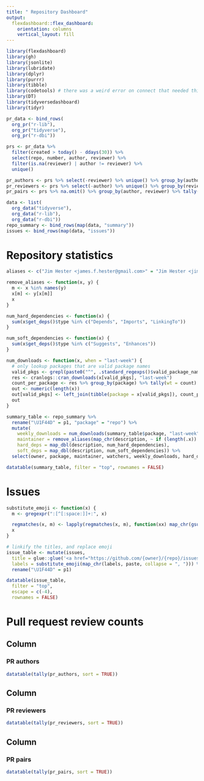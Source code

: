 ```yaml
---
title: " Repository Dashboard"
output:
  flexdashboard::flex_dashboard:
    orientation: columns
    vertical_layout: fill
---
```


```r
library(flexdashboard)
library(gh)
library(jsonlite)
library(lubridate)
library(dplyr)
library(purrr)
library(tibble)
library(codetools) # there was a weird error on connect that needed this
library(DT)
library(tidyversedashboard)
library(tidyr)
```

```r
pr_data <- bind_rows(
  org_pr("r-lib"),
  org_pr("tidyverse"),
  org_pr("r-dbi"))

prs <- pr_data %>%
  filter(created > today() - ddays(30)) %>%
  select(repo, number, author, reviewer) %>%
  filter(is.na(reviewer) | author != reviewer) %>%
  unique()

pr_authors <- prs %>% select(-reviewer) %>% unique() %>% group_by(author)
pr_reviewers <- prs %>% select(-author) %>% unique() %>% group_by(reviewer)
pr_pairs <- prs %>% na.omit() %>% group_by(author, reviewer) %>% tally(sort = TRUE)
```

```r
data <- list(
  org_data("tidyverse"),
  org_data("r-lib"),
  org_data("r-dbi"))
repo_summary <- bind_rows(map(data, "summary"))
issues <- bind_rows(map(data, "issues"))
```

Repository statistics
=====================================
```r
aliases <- c("Jim Hester <james.f.hester@gmail.com>" = "Jim Hester <jim.hester@rstudio.com>", "Jim Hester <james.hester@rstudio.com>", "Gabor Csardi <csardi.gabor@gmail.com>" = "Gábor Csárdi <csardi.gabor@gmail.com>")

remove_aliases <- function(x, y) {
  m <- x %in% names(y)
  x[m] <- y[x[m]]
  x
}

num_hard_dependencies <- function(x) {
  sum(x$get_deps()$type %in% c("Depends", "Imports", "LinkingTo"))
}

num_soft_dependencies <- function(x) {
  sum(x$get_deps()$type %in% c("Suggests", "Enhances"))
}

num_downloads <- function(x, when = "last-week") {
  # only lookup packages that are valid package names
  valid_pkgs <- grepl(paste0("^", .standard_regexps()$valid_package_name, "$"), x)
  res <- cranlogs::cran_downloads(x[valid_pkgs], "last-week")
  count_per_package <- res %>% group_by(package) %>% tally(wt = count)
  out <- numeric(length(x))
  out[valid_pkgs] <- left_join(tibble(package = x[valid_pkgs]), count_per_package)$n
  out
}

summary_table <- repo_summary %>%
  rename("\U1F44D" = p1, "package" = "repo") %>%
  mutate(
    weekly_downloads = num_downloads(summary_table$package, "last-week"),
    maintainer = remove_aliases(map_chr(description, ~ if (length(.x)) .x$get_maintainer()), aliases),
    hard_deps = map_dbl(description, num_hard_dependencies),
    soft_deps = map_dbl(description, num_soft_dependencies)) %>%
  select(owner, package, maintainer, watchers, weekly_downloads, hard_deps, soft_deps, open_issues, prs, "\U1F44D", everything(), -description)

datatable(summary_table, filter = "top", rownames = FALSE)
```

Issues
=====================================
```r
substitute_emoji <- function(x) {
  m <- gregexpr(":[^[:space:]]+:", x)

  regmatches(x, m) <- lapply(regmatches(x, m), function(xx) map_chr(gsub(":", "", xx), emo::ji))
  x
}

# linkify the titles, and replace emoji
issue_table <- mutate(issues,
  title = glue::glue('<a href="https://github.com/{owner}/{repo}/issues/{issue}">{title}</a>'),
  labels = substitute_emoji(map_chr(labels, paste, collapse = ", "))) %>%
  rename("\U1F44D" = p1)

datatable(issue_table,
  filter = "top",
  escape = c(-4),
  rownames = FALSE)
```

Pull request review counts
=====================================

Column
-------------------------------------
### PR authors
```r
datatable(tally(pr_authors, sort = TRUE))
```

Column
-------------------------------------
### PR reviewers
```r
datatable(tally(pr_reviewers, sort = TRUE))
```

Column
-------------------------------------
### PR pairs
```r
datatable(tally(pr_pairs, sort = TRUE))
```
